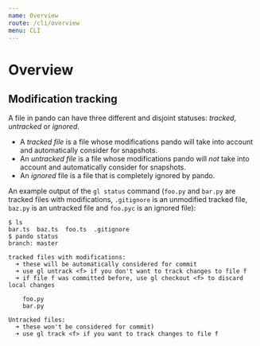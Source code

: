 ```yaml
---
name: Overview
route: /cli/overview
menu: CLI
---
```



# Overview

## Modification tracking

A file in pando can have three different and disjoint statuses: _tracked_, _untracked_ or _ignored_.

* A _tracked file_ is a file whose modifications pando will take into account and automatically consider for snapshots.
* An _untracked file_ is a file whose modifications pando will _not_ take into account and automatically consider for snapshots.
* An _ignored_ file is a file that is completely ignored by pando.

An example output of the `gl status` command \(`foo.py` and `bar.py` are tracked files with modifications, `.gitignore` is an unmodified tracked file, `baz.py` is an untracked file and `foo.pyc` is an ignored file\):

```text
$ ls
bar.ts  baz.ts  foo.ts  .gitignore
$ pando status
branch: master

tracked files with modifications:
  ➜ these will be automatically considered for commit
  ➜ use gl untrack <f> if you don't want to track changes to file f
  ➜ if file f was committed before, use gl checkout <f> to discard local changes

    foo.py
    bar.py

Untracked files:
  ➜ these won't be considered for commit)
  ➜ use gl track <f> if you want to track changes to file f
```
